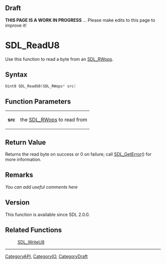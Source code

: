 == Draft ==

'''THIS PAGE IS A WORK IN PROGRESS''' ... Please make edits to this page to improve it!


<!-- #*^*^*^*^*See https://wiki.libsdl.org/SGFunctions for details on editing this page*^*^*^*^* -->


= SDL_ReadU8 =
Use this function to read a byte from an [[SDL_RWops]].




== Syntax ==
<syntaxhighlight lang='c++'>
Uint8 SDL_ReadU8(SDL_RWops* src)
</syntaxhighlight>


== Function Parameters ==
{|
|'''src'''
|the [[SDL_RWops]] to read from
|}


== Return Value ==
Returns the read byte on success or 0 on failure; call [[SDL_GetError]]() for more information.



== Remarks ==
''You can add useful comments here''

<!-- #Leave this section as-is unless you have a remark to put in.  In that case, replace ''You can add useful comments here'' with your remark(s) following the Style Guide instructions.  Leave the rest of the markup alone and delete this comment. -->

== Version ==
This function is available since SDL 2.0.0.


== Related Functions ==
:[[SDL_WriteU8]]
<!-- #Remove this section if empty -->

----
[[CategoryAPI]], [[CategoryIO]], [[CategoryDraft]]
<!-- #See the Style Guide for instructions on editing the footer. -->
